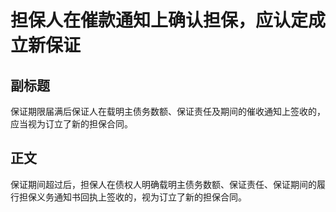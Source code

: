 # 担保人在催款通知上确认担保，应认定成立新保证
## 副标题
保证期限届满后保证人在载明主债务数额、保证责任及期间的催收通知上签收的，应当视为订立了新的担保合同。
## 正文
保证期间超过后，担保人在债权人明确载明主债务数额、保证责任、保证期间的履行担保义务通知书回执上签收的，视为订立了新的担保合同。